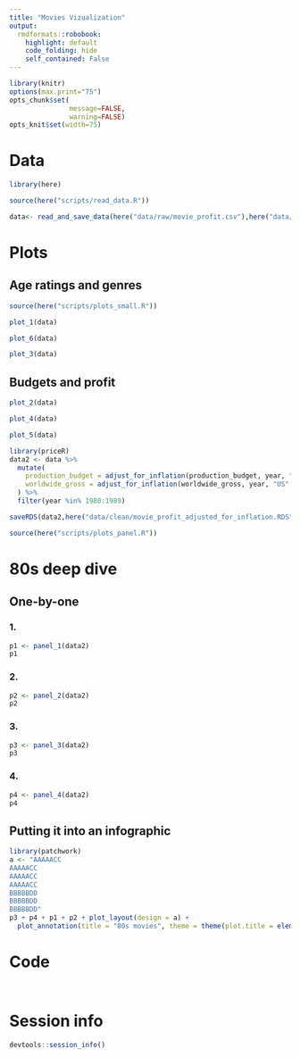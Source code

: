```yaml
---
title: "Movies Vizualization"
output:
  rmdformats::robobook:
    highlight: default
    code_folding: hide
    self_contained: False
---
```



```r
library(knitr)
options(max.print="75")
opts_chunk$set(
               message=FALSE,
               warning=FALSE)
opts_knit$set(width=75)
```


# Data

```r
library(here)

source(here("scripts/read_data.R"))

data<- read_and_save_data(here("data/raw/movie_profit.csv"),here("data/clean/movie_profit.RDS"))
```


# Plots

## Age ratings and genres

```r
source(here("scripts/plots_small.R"))
```


```r
plot_1(data)
```


```r
plot_6(data)
```




```r
plot_3(data)
```

## Budgets and profit


```r
plot_2(data)
```


```r
plot_4(data)
```

```r
plot_5(data)
```


```r
library(priceR)
data2 <- data %>%
  mutate(
    production_budget = adjust_for_inflation(production_budget, year, "US", to_date = 2019),
    worldwide_gross = adjust_for_inflation(worldwide_gross, year, "US", to_date = 2019)
  ) %>%
  filter(year %in% 1980:1989)

saveRDS(data2,here("data/clean/movie_profit_adjusted_for_inflation.RDS"))

source(here("scripts/plots_panel.R"))
```
# 80s deep dive

## One-by-one {.tabset}

### 1.

```r
p1 <- panel_1(data2)
p1
```

### 2.

```r
p2 <- panel_2(data2)
p2
```

### 3.

```r
p3 <- panel_3(data2)
p3
```

### 4.

```r
p4 <- panel_4(data2)
p4
```

## Putting it into an infographic

```r
library(patchwork)
a <- "AAAAACC
AAAAACC
AAAAACC
AAAAACC
BBBBBDD
BBBBBDD
BBBBBDD"
p3 + p4 + p1 + p2 + plot_layout(design = a) +
  plot_annotation(title = "80s movies", theme = theme(plot.title = element_text(size = 32, family = "Roboto Condensed")))
```



# Code

```r

```

```r

```


# Session info

```r
devtools::session_info()
```

